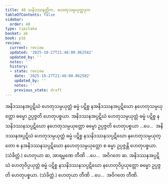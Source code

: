 ```yaml
---
title: 48 သနိဒဿနတ္တိက, ဟေတုသမ္ပယုတ္တဒုက
tableOfContents: false
sidebar:
  order: 48
type: tipitaka
basket: ab
book: p16
review:
  current: review
  updated: '2025-10-27T21:48:00.062582'
  updated_by: ''
  notes: ''
  history:
  - state: review
    date: '2025-10-27T21:48:00.062582'
    updated_by: ''
    notes: ''
    previous_state: draft
---
```



<ReviewStatus review={frontmatter.review} showDetails={true} />

<HypothesisAnnotation frontmatter={frontmatter} />

<DynamicBreadcrumb />

<Division number="91" book="p16" e="ch" v="40" p="272">

<Paragraph number="227" book="p16">
အနိဒဿနအပ္ပဋိဃံ ဟေတုသမ္ပယုတ္တံ ဓမ္မံ ပဋိစ္စ နအနိဒဿနအပ္ပဋိဃော နဟေတုသမ္ပယုတ္တော ဓမ္မော ဥပ္ပဇ္ဇတိ ဟေတုပစ္စယာ. အနိဒဿနအပ္ပဋိဃံ ဟေတုသမ္ပယုတ္တံ ဓမ္မံ ပဋိစ္စ နသနိဒဿနသပ္ပဋိဃော နဟေတုသမ္ပယုတ္တော ဓမ္မော ဥပ္ပဇ္ဇတိ ဟေတုပစ္စယာ …ပေ…  အနိဒဿနအပ္ပဋိဃံ ဟေတုသမ္ပယုတ္တံ ဓမ္မံ ပဋိစ္စ နသနိဒဿနသပ္ပဋိဃော နဟေတုသမ္ပယုတ္တော စ နအနိဒဿနသပ္ပဋိဃော နဟေတုသမ္ပယုတ္တော စ ဓမ္မာ ဥပ္ပဇ္ဇန္တိ ဟေတုပစ္စယာ. (သံခိတ္တံ.) ဟေတုယာ ဆ, အာရမ္မဏေ တီဏိ …ပေ…  အဝိဂတေ ဆ.
</Paragraph>

<Paragraph number="228" book="p16">
အနိဒဿနအပ္ပဋိဃံ ဟေတုဝိပ္ပယုတ္တံ ဓမ္မံ ပဋိစ္စ နသနိဒဿနသပ္ပဋိဃော နဟေတုဝိပ္ပယုတ္တော ဓမ္မော ဥပ္ပဇ္ဇတိ ဟေတုပစ္စယာ. (သံခိတ္တံ.) ဟေတုယာ တီဏိ …ပေ…  အဝိဂတေ တီဏိ.
</Paragraph>
</Division>